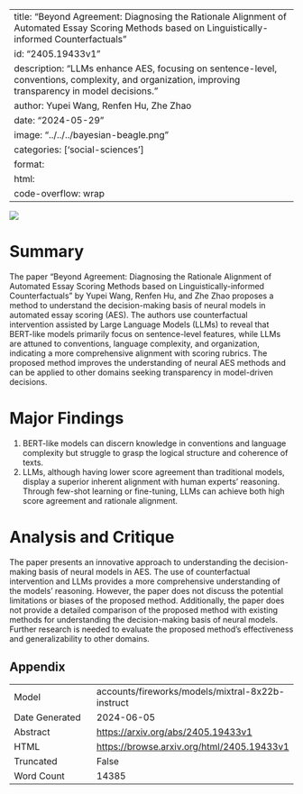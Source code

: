 
---
title: "Beyond Agreement: Diagnosing the Rationale Alignment of Automated Essay Scoring Methods based on Linguistically-informed Counterfactuals"
id: "2405.19433v1"
description: "LLMs enhance AES, focusing on sentence-level, conventions, complexity, and organization, improving transparency in model decisions."
author: Yupei Wang, Renfen Hu, Zhe Zhao
date: "2024-05-29"
image: "../../../bayesian-beagle.png"
categories: ['social-sciences']
format:
  html:
    code-overflow: wrap
---

![](../../../bayesian-beagle.png)

# Summary

The paper "Beyond Agreement: Diagnosing the Rationale Alignment of Automated Essay Scoring Methods based on Linguistically-informed Counterfactuals" by Yupei Wang, Renfen Hu, and Zhe Zhao proposes a method to understand the decision-making basis of neural models in automated essay scoring (AES). The authors use counterfactual intervention assisted by Large Language Models (LLMs) to reveal that BERT-like models primarily focus on sentence-level features, while LLMs are attuned to conventions, language complexity, and organization, indicating a more comprehensive alignment with scoring rubrics. The proposed method improves the understanding of neural AES methods and can be applied to other domains seeking transparency in model-driven decisions.

# Major Findings

1. BERT-like models can discern knowledge in conventions and language complexity but struggle to grasp the logical structure and coherence of texts.
2. LLMs, although having lower score agreement than traditional models, display a superior inherent alignment with human experts’ reasoning. Through few-shot learning or fine-tuning, LLMs can achieve both high score agreement and rationale alignment.

# Analysis and Critique

The paper presents an innovative approach to understanding the decision-making basis of neural models in AES. The use of counterfactual intervention and LLMs provides a more comprehensive understanding of the models' reasoning. However, the paper does not discuss the potential limitations or biases of the proposed method. Additionally, the paper does not provide a detailed comparison of the proposed method with existing methods for understanding the decision-making basis of neural models. Further research is needed to evaluate the proposed method's effectiveness and generalizability to other domains.

## Appendix

|          |          |
|----------|----------|
| Model     | accounts/fireworks/models/mixtral-8x22b-instruct       |
| Date Generated     | 2024-06-05       |
| Abstract | [https://arxiv.org/abs/2405.19433v1](https://arxiv.org/abs/2405.19433v1)        |
| HTML     | [https://browse.arxiv.org/html/2405.19433v1](https://browse.arxiv.org/html/2405.19433v1)       |
| Truncated       | False       |
| Word Count       | 14385       |